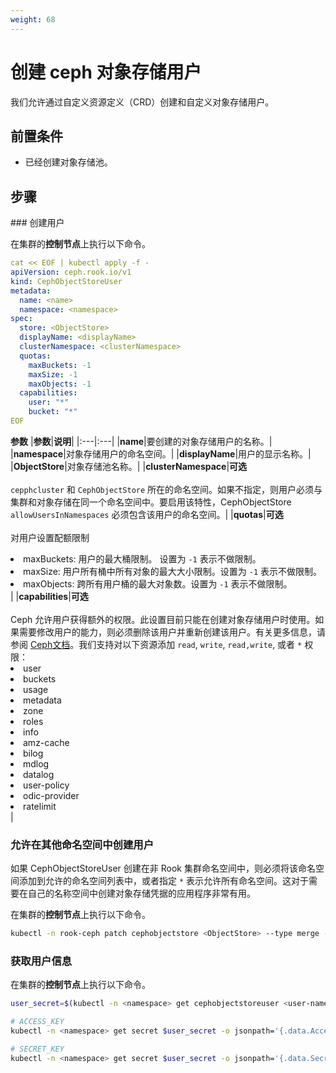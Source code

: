 ```yaml
---
weight: 68
---
```


# 创建 ceph 对象存储用户

我们允许通过自定义资源定义（CRD）创建和自定义对象存储用户。

## 前置条件

- 已经创建对象存储池。

## 步骤

<Steps>
### 创建用户

在集群的**控制节点**上执行以下命令。

```yaml
cat << EOF | kubectl apply -f -
apiVersion: ceph.rook.io/v1
kind: CephObjectStoreUser
metadata:
  name: <name>
  namespace: <namespace>
spec:
  store: <ObjectStore>
  displayName: <displayName>
  clusterNamespace: <clusterNamespace>
  quotas:
    maxBuckets: -1
    maxSize: -1
    maxObjects: -1
  capabilities:
    user: "*"
    bucket: "*"
EOF
```

**参数**
|**参数**|**说明**|
|:---|:---|
|**name**|要创建的对象存储用户的名称。|
|**namespace**|对象存储用户的命名空间。|
|**displayName**|用户的显示名称。|
|**ObjectStore**|对象存储池名称。|
|**clusterNamespace**|**可选**<br></br>`cepphcluster` 和 `CephObjectStore` 所在的命名空间。如果不指定，则用户必须与集群和对象存储在同一个命名空间中。要启用该特性，CephObjectStore `allowUsersInNamespaces` 必须包含该用户的命名空间。|
|**quotas**|**可选**<br></br>对用户设置配额限制<li>maxBuckets: 用户的最大桶限制。 设置为 `-1` 表示不做限制。</li><li>maxSize: 用户所有桶中所有对象的最大大小限制。设置为 `-1` 表示不做限制。</li><li>maxObjects: 跨所有用户桶的最大对象数。设置为 `-1` 表示不做限制。</li>|
|**capabilities**|**可选**<br></br>Ceph 允许用户获得额外的权限。此设置目前只能在创建对象存储用户时使用。如果需要修改用户的能力，则必须删除该用户并重新创建该用户。有关更多信息，请参阅 [Ceph文档](https://docs.ceph.com/en/latest/radosgw/admin/#add-remove-admin-capabilities)。我们支持对以下资源添加 `read`, `write`, `read,write`, 或者 `*` 权限：<li>user</li><li>buckets</li><li>usage</li><li>metadata</li><li>zone</li><li>roles</li><li>info</li><li>amz-cache</li><li>bilog</li><li>mdlog</li><li>datalog</li><li>user-policy</li><li>odic-provider</li><li>ratelimit</li>|

### 允许在其他命名空间中创建用户

如果 CephObjectStoreUser 创建在非 Rook 集群命名空间中，则必须将该命名空间添加到允许的命名空间列表中，或者指定 `*` 表示允许所有命名空间。这对于需要在自己的名称空间中创建对象存储凭据的应用程序非常有用。

在集群的**控制节点**上执行以下命令。

```bash
kubectl -n rook-ceph patch cephobjectstore <ObjectStore> --type merge -p '{"spec":{"allowUsersInNamespaces":["*"]}}'
```

### 获取用户信息

在集群的**控制节点**上执行以下命令。

```bash
user_secret=$(kubectl -n <namespace> get cephobjectstoreuser <user-name> -o jsonpath='{.status.info.secretName}')

# ACCESS_KEY
kubectl -n <namespace> get secret $user_secret -o jsonpath='{.data.AccessKey}' | base64 --decode

# SECRET_KEY
kubectl -n <namespace> get secret $user_secret -o jsonpath='{.data.SecretKey}' | base64 --decode

```
</Steps>

